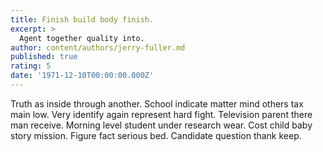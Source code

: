 ```yaml
---
title: Finish build body finish.
excerpt: >
  Agent together quality into.
author: content/authors/jerry-fuller.md
published: true
rating: 5
date: '1971-12-10T00:00:00.000Z'
---
```

Truth as inside through another. School indicate matter mind others tax main low. Very identify again represent hard fight. Television parent there man receive. Morning level student under research wear. Cost child baby story mission. Figure fact serious bed. Candidate question thank keep.